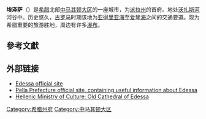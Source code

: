 {{Infobox Greek Dimos
|name=埃泽萨
|name_local=Έδεσσα
|image_map = 2011 Dimos Edessas.png
|periph=[[中马其顿大区|中马其顿大区]]
|prefec         = [[派拉州|派拉州]]
|pop_municipality   = 29799
|area_municipality  = 605.5
|pop_municunit   = 25619
|area_municunit  = 321.2
|pop_community   = 18832
|population_as_of=2001
|elevation=320
|lat_deg=40
|lat_min=48
|lon_deg=22
|lon_min=3
|postal_code=582 00
|area_code=23810
|licence=ΕΕ
|mayor=
|website=[http://www.edessacity.gr www.edessacity.gr]
|image_skyline=Vodena.JPG
|caption_skyline=
|city_flag=
|city_seal=
|districts=
|party=
|since=
|elevation_min=
|elevation_max=
}}
'''埃泽萨'''（{{lang-el|Έδεσσα}}）是[[希腊|希腊]]北部[[中马其顿大区|中马其顿大区]]的一座城市，为[[派拉州|派拉州]]的首府。地处[[沃扎斯河|沃扎斯河]]河谷中。历史悠久，[[古罗马|古罗马]]时期该地为[[亚得里亚海|亚得里亚海]]至[[爱琴海|爱琴海]]之间的交通要道。现为希腊重要的旅游胜地，周边有许多[[瀑布|瀑布]]。

== 參考文獻 ==
{{reflist}}

==外部链接==
*[http://www.edessacity.gr/ Edessa official site]{{Wayback|url=http://www.edessacity.gr/ |date=20060820132053 }}
*[https://web.archive.org/web/20040924091719/http://www.pella.gr/ Pella Prefecture official site, containing useful information about Edessa]
*[http://odysseus.culture.gr/h/2/eh251.jsp?obj_id=1762 Hellenic Ministry of Culture: Old Cathedral of Edessa]{{Wayback|url=http://odysseus.culture.gr/h/2/eh251.jsp?obj_id=1762 |date=20090919000759 }}
{{希腊各州首府}}
{{希腊小作品}}


[[Category:希腊州府|Category:希腊州府]]
[[Category:中马其顿大区|Category:中马其顿大区]]